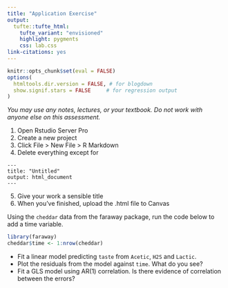 ```yaml
---
title: "Application Exercise"
output: 
  tufte::tufte_html:
    tufte_variant: "envisioned"
    highlight: pygments
    css: lab.css
link-citations: yes
---
```


```r
knitr::opts_chunk$set(eval = FALSE)
options(
  htmltools.dir.version = FALSE, # for blogdown
  show.signif.stars = FALSE     # for regression output
)
```

_You may use any notes, lectures, or your textbook. Do not work with anyone else on this assessment._

1. Open Rstudio Server Pro
2. Create a new project
3. Click File > New File > R Markdown
4. Delete everything except for 
```
---
title: "Untitled"
output: html_document
---
```
5. Give your work a sensible title
6. When you've finished, upload the .html file to Canvas

Using the `cheddar` data from the faraway package, run the code below to add a time variable. 

```r
library(faraway)
cheddar$time <- 1:nrow(cheddar)
```

* Fit a linear model predicting `taste` from `Acetic`, `H2S` and `Lactic`.
* Plot the residuals from the model against `time`. What do you see?
* Fit a GLS model using AR(1) correlation. Is there evidence of correlation between the errors?
